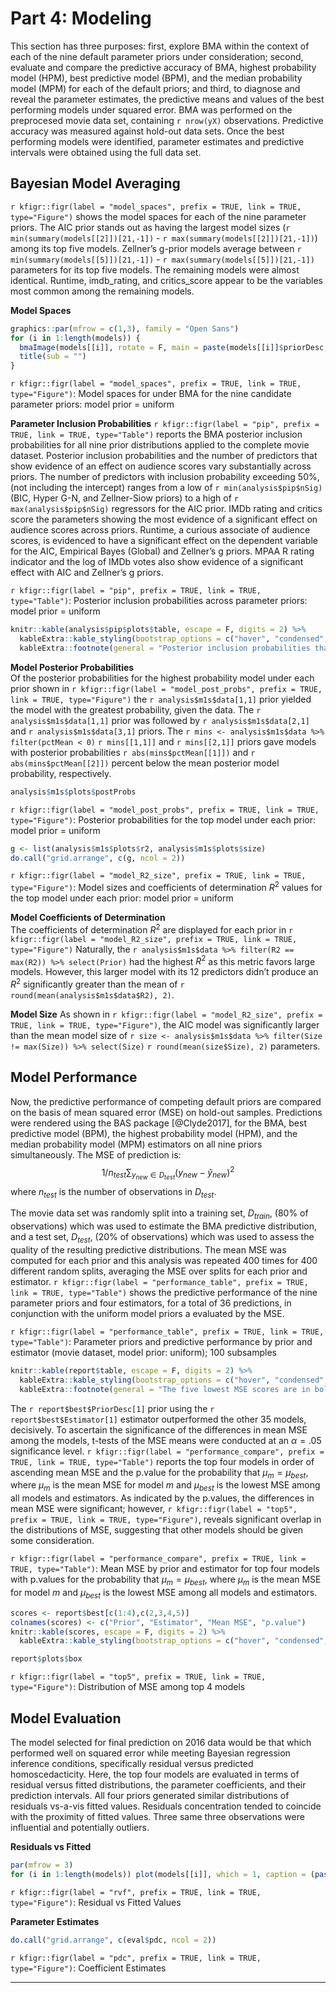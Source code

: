 # Part 4: Modeling
This section has three purposes: first, explore BMA within the context of each of the nine default parameter priors under consideration; second, evaluate and compare the predictive accuracy of BMA, highest probability model (HPM), best predictive model (BPM), and the median probability model (MPM) for each of the default priors; and third, to diagnose and reveal the parameter estimates, the predictive means and values of the best performing models under squared error. BMA was performed on the preprocesed movie data set, containing `r nrow(yX)` observations. Predictive accuracy was measured against  hold-out data sets. Once the best performing models were identified, parameter estimates and predictive intervals were obtained using the full data set. 

## Bayesian Model Averaging
`r kfigr::figr(label = "model_spaces", prefix = TRUE, link = TRUE, type="Figure")` shows the model spaces for each of the nine parameter priors. The AIC prior stands out as having the largest model sizes (`r min(summary(models[[2]])[21,-1])` - `r max(summary(models[[2]])[21,-1])`) among its top five models. Zellner's g-prior models average between `r min(summary(models[[5]])[21,-1])` - `r max(summary(models[[5]])[21,-1])` parameters for its top five models. The remaining models were almost identical. Runtime, imdb_rating, and critics_score appear to be the variables most common among the remaining models.

**Model Spaces**   
```r
graphics::par(mfrow = c(1,3), family = "Open Sans")
for (i in 1:length(models)) {
  bmaImage(models[[i]], rotate = F, main = paste(models[[i]]$priorDesc, "Model Rank"))
  title(sub = "")
}
```
`r kfigr::figr(label = "model_spaces", prefix = TRUE, link = TRUE, type="Figure")`: Model spaces for under BMA for the nine candidate parameter priors: model prior = uniform

**Parameter Inclusion Probabilities**
`r kfigr::figr(label = "pip", prefix = TRUE, link = TRUE, type="Table")` reports the BMA posterior inclusion probabilities for all nine prior distributions applied to the complete movie dataset. Posterior inclusion probabilities and the number of predictors that show evidence of an effect on audience scores vary substantially across priors. The number of predictors with inclusion probability exceeding 50%, (not including the intercept) ranges from a low of `r min(analysis$pip$nSig)` (BIC, Hyper G-N, and Zellner-Siow priors) to a high of `r max(analysis$pip$nSig)` regressors for the AIC prior. IMDb rating and critics score the parameters showing the most evidence of a significant effect on audience scores across priors. Runtime, a curious associate of audience scores, is evidenced to have a significant effect on the dependent variable for the AIC, Empirical Bayes (Global) and Zellner's g priors. MPAA R rating indicator and the log of IMDb votes also show evidence of a significant effect with AIC and Zellner's g priors.

`r kfigr::figr(label = "pip", prefix = TRUE, link = TRUE, type="Table")`: Posterior inclusion probabilities across parameter priors: model prior = uniform
```r
knitr::kable(analysis$pip$plots$table, escape = F, digits = 2) %>%
  kableExtra::kable_styling(bootstrap_options = c("hover", "condensed", "responsive"), full_width = T, position = "center") %>%
  kableExtra::footnote(general = "Posterior inclusion probabilities that exceed 50% are in bold font (Jeffreys, 1961).")
```

**Model Posterior Probabilities**  
Of the posterior probabilities for the highest probability model under each prior shown in `r kfigr::figr(label = "model_post_probs", prefix = TRUE, link = TRUE, type="Figure")` the `r analysis$m1s$data[1,1]` prior yielded the model with the greatest probability, given the data. The `r analysis$m1s$data[1,1]` prior was followed by `r analysis$m1s$data[2,1]` and `r analysis$m1s$data[3,1]` priors. The `r mins <- analysis$m1s$data %>% filter(pctMean < 0)` `r mins[[1,1]]` and `r mins[[2,1]]` priors gave models with posterior probabilities `r abs(mins$pctMean[[1]])` and `r abs(mins$pctMean[[2]])` percent below the mean posterior model probability, respectively.

```r
analysis$m1s$plots$postProbs
```
`r kfigr::figr(label = "model_post_probs", prefix = TRUE, link = TRUE, type="Figure")`: Posterior probabilities for the top model under each prior: model prior = uniform 

```r
g <- list(analysis$m1s$plots$r2, analysis$m1s$plots$size)
do.call("grid.arrange", c(g, ncol = 2))
```
`r kfigr::figr(label = "model_R2_size", prefix = TRUE, link = TRUE, type="Figure")`: Model sizes and coefficients of determination $R^2$ values for the top model under each prior: model prior = uniform 

**Model Coefficients of Determination**   
The coefficients of determination $R^2$ are displayed for each prior in `r kfigr::figr(label = "model_R2_size", prefix = TRUE, link = TRUE, type="Figure")` Naturally, the `r analysis$m1s$data %>% filter(R2 == max(R2)) %>% select(Prior)` had the highest $R^2$ as this metric favors large models. However, this larger model with its 12 predictors didn't produce an $R^2$ significantly greater than the mean of `r round(mean(analysis$m1s$data$R2), 2)`.

**Model Size**
As shown in `r kfigr::figr(label = "model_R2_size", prefix = TRUE, link = TRUE, type="Figure")`, the AIC model was significantly larger than the mean model size of `r size <- analysis$m1s$data %>% filter(Size != max(Size)) %>% select(Size)` `r round(mean(size$Size), 2)` parameters.

## Model Performance 
Now, the predictive performance of competing default priors are compared on the basis of mean squared error (MSE) on hold-out samples. Predictions were rendered using the BAS package [@Clyde2017], for the BMA, best predictive model (BPM), the highest probability model (HPM), and the median probability model (MPM) estimators on all nine priors simultaneously. The MSE of prediction is:
$$1/n_{test}\displaystyle\sum_{y_{new}\in D_{test}}(y_{new} - \hat{y}_{new})^2$$
where $n_{test}$ is the number of observations in $D_{test}$.

The movie data set was randomly split into a training set, $D_{train}$, (80% of observations) which was used to estimate the BMA predictive distribution, and a test set, $D_{test}$, (20% of observations) which was used to assess the quality of the resulting predictive distributions. The mean MSE was computed for each prior and this analysis was repeated 400 times for 400 different random splits, averaging the MSE over splits for each prior and estimator. `r kfigr::figr(label = "performance_table", prefix = TRUE, link = TRUE, type="Table")` shows the predictive performance of the nine parameter priors and four estimators, for a total of 36 predictions, in conjunction with the uniform model priors a evaluated by the MSE.

`r kfigr::figr(label = "performance_table", prefix = TRUE, link = TRUE, type="Table")`: Parameter priors and predictive performance by prior and estimator (movie dataset, model prior: uniform); 100 subsamples 
```r
knitr::kable(report$table, escape = F, digits = 2) %>%
  kableExtra::kable_styling(bootstrap_options = c("hover", "condensed", "responsive"), full_width = T, position = "center") %>%
  kableExtra::footnote(general = "The five lowest MSE scores are in bold font. The lowest MSE is in red font.")
```

The `r report$best$PriorDesc[1]` prior using the `r report$best$Estimator[1]` estimator outperformed the other 35 models, decisively. To ascertain the significance of the differences in mean MSE among the models, t-tests of the MSE means were conducted at an $\alpha = .05$ significance level. `r kfigr::figr(label = "performance_compare", prefix = TRUE, link = TRUE, type="Table")` reports the top four models in order of ascending mean MSE and the p.value for the probability that $\mu_m = \mu_{best}$, where $\mu_m$ is the mean MSE for model $m$ and $\mu_{best}$ is the lowest MSE among all models and estimators. As indicated by the p.values, the differences in mean MSE were significant; however, `r kfigr::figr(label = "top5", prefix = TRUE, link = TRUE, type="Figure")`, reveals significant overlap in the distributions of MSE, suggesting that other models should be given some consideration.

`r kfigr::figr(label = "performance_compare", prefix = TRUE, link = TRUE, type="Table")`: Mean MSE by prior and estimator for top four models with p.values for the probability that $\mu_m = \mu_{best}$, where $\mu_m$ is the mean MSE for model $m$ and $\mu_{best}$ is the lowest MSE among all models and estimators. 
```r
scores <- report$best[c(1:4),c(2,3,4,5)]
colnames(scores) <- c("Prior", "Estimator", "Mean MSE", "p.value")
knitr::kable(scores, escape = F, digits = 2) %>%
  kableExtra::kable_styling(bootstrap_options = c("hover", "condensed", "responsive"), full_width = T, position = "center")
```

```r
report$plots$box
```
`r kfigr::figr(label = "top5", prefix = TRUE, link = TRUE, type="Figure")`: Distribution of MSE among top 4 models

## Model Evaluation
The model selected for final prediction on 2016 data would be that which performed well on squared error while meeting Bayesian regression inference conditions, specifically residual versus predicted homoscedacticity. Here, the top four models are evaluated in terms of residual versus fitted distributions, the parameter coefficients, and their prediction intervals. All four priors generated similar distributions of residuals vs-a-vis fitted values. Residuals concentration tended to coincide with the proximity of fitted values. Three same three observations were influential and potentially outliers.  

**Residuals vs Fitted**
```r
par(mfrow = 3)
for (i in 1:length(models)) plot(models[[i]], which = 1, caption = (paste0("Residuals vs Fitted (", models[[i]]$prior,")")))
```
`r kfigr::figr(label = "rvf", prefix = TRUE, link = TRUE, type="Figure")`: Residual vs Fitted Values

**Parameter Estimates**
```r
do.call("grid.arrange", c(eval$pdc, ncol = 2))
```
`r kfigr::figr(label = "pdc", prefix = TRUE, link = TRUE, type="Figure")`: Coefficient Estimates

* * *

